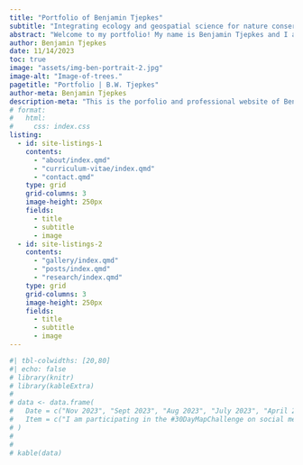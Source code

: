 ---
title: "Portfolio of Benjamin Tjepkes"
subtitle: "Integrating ecology and geospatial science for nature conservation."
abstract: "Welcome to my portfolio! My name is Benjamin Tjepkes and I am an experienced wildlife ecologist and studying geographer. This site provides a professional overview of my career experience and a showcase of my technical writings and visualizations."
author: Benjamin Tjepkes
date: 11/14/2023
toc: true
image: "assets/img-ben-portrait-2.jpg"
image-alt: "Image-of-trees."
pagetitle: "Portfolio | B.W. Tjepkes"
author-meta: Benjamin Tjepkes
description-meta: "This is the porfolio and professional website of Benjamin Tjepkes."
# format:
#   html:
#     css: index.css
listing:
  - id: site-listings-1
    contents:
      - "about/index.qmd"
      - "curriculum-vitae/index.qmd"
      - "contact.qmd"
    type: grid
    grid-columns: 3
    image-height: 250px
    fields:
      - title
      - subtitle
      - image
  - id: site-listings-2
    contents:
      - "gallery/index.qmd"
      - "posts/index.qmd"
      - "research/index.qmd"
    type: grid
    grid-columns: 3
    image-height: 250px
    fields:
      - title
      - subtitle
      - image
---

<!-- > I am a graduate student at the University of Missouri studying geographic information systems in the Department of Geography. My work focuses on using a variety of data science and geospatial tools to conduct research in ecology and biogeography. -->

<!-- **Below are some of my recent professional activities and projects.** -->

```{r}
#| tbl-colwidths: [20,80]
#| echo: false
# library(knitr)
# library(kableExtra)
# 
# data <- data.frame(
#   Date = c("Nov 2023", "Sept 2023", "Aug 2023", "July 2023", "April 2023"),
#   Item = c("I am participating in the #30DayMapChallenge on social media. See all my map contributions so far [here](posts/30-day-map-challenge-2023/index.qmd).", "Sept 2023", "Aug 2023", "July 2023", "April 2023")
# )
# 
# 
# kable(data)
```

<!-- |                |                                                                                                                                                                                                                                                                | -->
<!-- |:----------------------:|------------------------------------------------| -->
<!-- |  **Nov 2023**  | I am participating in the #30DayMapChallenge on social media. See all my map contributions so far [here](posts/30-day-map-challenge-2023/index.qmd).                                                                                                           | -->
<!-- | **Sept 2023**  | I recently attended the [2023 Posit Conference](https://posit.co/conference/) and enjoyed learning more about open source data science.                                                                                                                        | -->
<!-- |  **Aug 2023**  | I have started graduate school at the University of Missouri [Department of Geography](https://geography.missouri.edu). Updates on my thesis work coming soon!                                                                                                 | -->
<!-- | **July 2023**  | One of my maps, *Stamped in History: 50 Years of Imperiled Species Conservation*, was [awarded second place](https://www.gisci.org/About-Us/Map-Contest/Previous-Contest-Winners) (Professional Category) in the 2023 GIS Certification Institute map contest. | -->
<!-- | **April 2023** | I was fortunate to give a talk about some of my work (integrating geospatial modeling and reproducible reporting for bat conservation) at the 2023 Missouri GIS Conference.                                                                                    | -->

<!-- : {tbl-colwidths="\[20,80\]"} -->

<!-- ## Where To Explore {.h2-index} -->

<!-- This site hosts many of my professional and creative works. Please have a look around at my blog posts, research overviews, and visualization gallery. Feel free to also check out more about me, my full curriculum vitae, and some helpful resources. -->
<!-- ::: {.column-page} -->

::: {#site-listings-1}
:::

::: {#site-listings-2}
:::

<!-- ::: -->